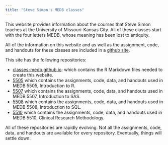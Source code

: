 ```yaml
---
title: "Steve Simon's MEDB classes"
---
```

    
This website provides information about the courses that Steve Simon teaches at the University of Missouri-Kansas City. All of these classes start with the four letters MEDB, whose meaning has been lost to antiquity.

All of the information on this website and as well as the assignment, code, and handouts for these classes are included in a [github site](https://github.com/classes-medb).

This site has the following repositories:

+ [classes-medb.github.io](https://github.com/classes-medb/classes-medb.github.io): which contains the R Markdown files needed to create this website.
+ [5505](https://github.com/classes-medb/5505) which contains the assignments, code, data, and handouts used in MEDB 5505, Introduction to R.
+ [5507](https://github.com/classes-medb/5507) which contains the assignments, code, data, and handouts used in MEDB 5507, Introduction to SAS.
+ [5508](https://github.com/classes-medb/5508) which contains the assignments, code, data, and handouts used in MEDB 5508, Introduction to SQL.
+ [5510](https://github.com/classes-medb/5510) which contains the assignments, code, data, and handouts used in MEDB 5510, Clinical Research Methodology.

All of these repositories are rapidly evolving. Not all the assignments, code, data, and handouts are available for every repository. Eventually, things will settle down.